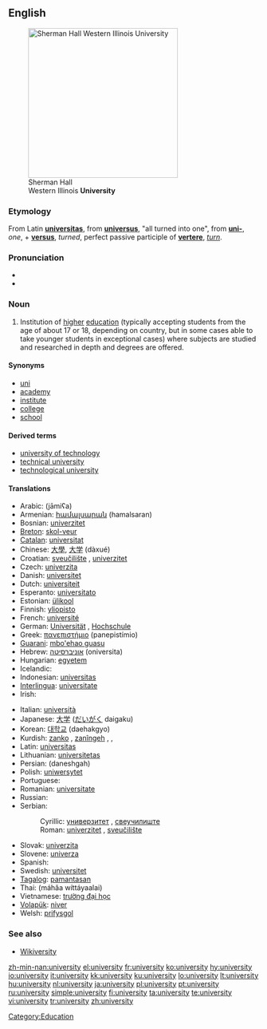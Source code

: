 {{wikipedia}}
==English==
[[Image:Sherman Hall.jpg|thumb|right|300px|Sherman Hall<br>Western Illinois '''University''']]

===Etymology===
From Latin '''[[universitas]]''', from '''[[universus]]''', "all turned into one", from '''[[uni-]]''', ''one'', + '''[[versus]]''', ''turned'', perfect passive participle of '''[[vertere]]''', ''[[turn]]''.

===Pronunciation===
* {{IPA|/juːnɪˈvɜːsətiː/}}
* {{audio|en-us-university.ogg|Audio (US)}}

===Noun===
{{en-noun|universities}}

# Institution of [[high]]er [[education]] (typically accepting students from the age of about 17 or 18, depending on country, but in some cases able to take younger students in exceptional cases) where subjects are studied and researched in depth and degrees are offered.

====Synonyms====
* [[uni]]
* [[academy]]
* [[institute]]
* [[college]]
* [[school]]

====Derived terms====
* [[university of technology]]
* [[technical university]]
* [[technological university]]

====Translations====
{{trans-top|institution of higher education}}
* Arabic: {{Arab|[[جامعة|جامِعَة]]}} (jāmiʕa) {{f}}
* Armenian: [[համալսարան]] (hamalsaran)
* Bosnian: [[univerzitet#Bosnian|univerzitet]] {{m}}
* [[Breton]]: [[skol-veur]] {{f}}
* [[Catalan]]: [[universitat]] {{f}}
* Chinese: [[大學]], [[大学]] (dàxué)
* Croatian: [[sveučilište]] {{n}}, [[univerzitet#Croatian|univerzitet]] {{m}}
* Czech: [[univerzita#Czech|univerzita]] {{f}}
* Danish: [[universitet]]
* Dutch: [[universiteit]] {{f}}
* Esperanto: [[universitato]]
* Estonian: [[ülikool]]
* Finnish: [[yliopisto]]
* French: [[université]] {{f}}
* German: [[Universität]] {{f}}, [[Hochschule]] {{f}}
* Greek: [[πανεπιστήμιο]] (panepistímio) {{n}}
* [[Guarani]]: [[mbo'ehao guasu]]
* Hebrew: [[אוניברסיטה]] (oniversita) {{f}}
* Hungarian: [[egyetem]]
* Icelandic: {{t+|is|háskóli}}
* Indonesian: [[universitas]]
* [[Interlingua]]: [[universitate]]
* Irish: {{t+|ga|ollscoil}}
{{trans-mid}}
* Italian: [[università]] {{f}}
* Japanese: [[大学]] ([[だいがく]] daigaku)
* Korean: [[대학교]] (daehakgyo)
* Kurdish: [[zanko]] {{f}}, [[zanîngeh]] {{f}}, {{KUchar|[[زانکۆ]]}}, {{KUchar|[[دانیشتگا]]}}
* Latin: [[universitas]] {{f}}
* Lithuanian: [[universitetas]] {{m}}
* Persian: {{fa-Arab|[[دانشگاه]]}} (daneshgah)
* Polish: [[uniwersytet]] {{m}}
* Portuguese: {{t|pt|universidade|f}}
* Romanian: [[universitate]] {{f}}
* Russian: {{t|ru|университет|tr=universitét|m}}
* Serbian:
*: Cyrillic: [[универзитет#Serbian|универзитет]] {{m}}, [[свеучилиште]] {{n}}
*: Roman: [[univerzitet#Serbian|univerzitet]] {{m}}, [[sveučilište]] {{n}}
* Slovak: [[univerzita]] {{f}}
* Slovene: [[univerza]] {{f}}
* Spanish: {{t|es|universidad|f}}
* Swedish: [[universitet]] {{n}}
* [[Tagalog]]: [[pamantasan]]
* Thai: {{Thai|[[มหาวิทยาลัย]]}} (máhăa wíttáyaalai)
* Vietnamese: [[trường đại học]]
* [[Volapük]]: [[niver]]
* Welsh: [[prifysgol]]
{{trans-bottom}}

===See also===
* [http://textbook.wikipedia.org/wiki/Wikiversity Wikiversity]

[[Category:Education]]

[[zh-min-nan:university]]
[[el:university]]
[[fr:university]]
[[ko:university]]
[[hy:university]]
[[io:university]]
[[it:university]]
[[kk:university]]
[[ku:university]]
[[lo:university]]
[[lt:university]]
[[hu:university]]
[[nl:university]]
[[ja:university]]
[[pl:university]]
[[pt:university]]
[[ru:university]]
[[simple:university]]
[[fi:university]]
[[ta:university]]
[[te:university]]
[[vi:university]]
[[tr:university]]
[[zh:university]]